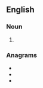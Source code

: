 {{also|Rapers}}

==English==

===Noun===
{{head|en|noun plural form}}

# {{plural of|raper|lang=en}}

===Anagrams===
* {{l|en|parers}}
* {{l|en|parser}}
* {{l|en|sparer}}